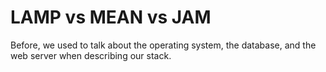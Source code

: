 
<SplitBottom>
  <h1>LAMP vs MEAN vs JAM</h1>
  <Stacks />
</SplitBottom>

<Notes>
  Before, we used to talk about the operating system, the database,
  and the web server when describing our stack.
</Notes>

